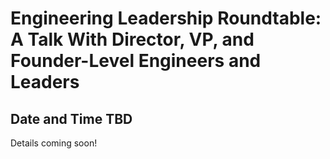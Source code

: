
<MdLayout title="Engineering Leadership Roundtable: A Talk With Director, VP, and Founder-Level Engineers and Leaders" hideTopButton>

# Engineering Leadership Roundtable: A Talk With Director, VP, and Founder-Level Engineers and Leaders

## Date and Time TBD

Details coming soon!

</MdLayout>
